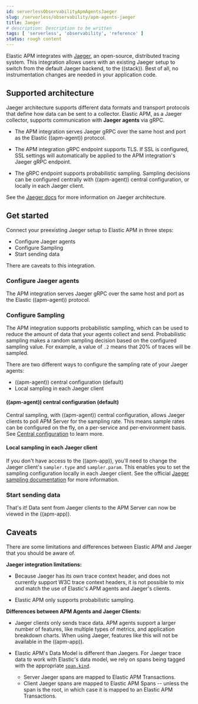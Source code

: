 ```yaml
---
id: serverlessObservabilityApmAgentsJaeger
slug: /serverless/observability/apm-agents-jaeger
title: Jaeger
# description: Description to be written
tags: [ 'serverless', 'observability', 'reference' ]
status: rough content
---
```



<RoughContent />


<div id="jaeger-integration"></div>

Elastic APM integrates with [Jaeger](https://www.jaegertracing.io/), an open-source, distributed tracing system.
This integration allows users with an existing Jaeger setup to switch from the default Jaeger backend,
to the ((stack)).
Best of all, no instrumentation changes are needed in your application code.

<div id="jaeger-architecture"></div>

## Supported architecture

Jaeger architecture supports different data formats and transport protocols
that define how data can be sent to a collector. Elastic APM, as a Jaeger collector,
supports communication with **Jaeger agents** via gRPC.

* The APM integration serves Jaeger gRPC over the same host and port as the Elastic ((apm-agent)) protocol.

* The APM integration gRPC endpoint supports TLS. If SSL is configured,
    SSL settings will automatically be applied to the APM integration's Jaeger gRPC endpoint.

* The gRPC endpoint supports probabilistic sampling.
    Sampling decisions can be configured <DocLink id="serverlessObservabilityApmAgentsJaeger" section="((apm-agent))-central-configuration-default">centrally</DocLink> with ((apm-agent)) central configuration, or <DocLink id="serverlessObservabilityApmAgentsJaeger" section="local-sampling-in-each-jaeger-client">locally</DocLink> in each Jaeger client.

See the [Jaeger docs](https://www.jaegertracing.io/docs/1.27/architecture)
for more information on Jaeger architecture.

<div id="get-started-jaeger"></div>

## Get started

Connect your preexisting Jaeger setup to Elastic APM in three steps:

* <DocLink id="serverlessObservabilityApmAgentsJaeger" section="configure-jaeger-agents">Configure Jaeger agents</DocLink>
* <DocLink id="serverlessObservabilityApmAgentsJaeger" section="configure-sampling">Configure Sampling</DocLink>
* <DocLink id="serverlessObservabilityApmAgentsJaeger" section="start-sending-data">Start sending data</DocLink>

<DocCallOut title="Important" color="warning">
There are <DocLink id="serverlessObservabilityApmAgentsJaeger" section="caveats">caveats</DocLink> to this integration.
</DocCallOut>

<div id="configure-agent-client-jaeger"></div>

### Configure Jaeger agents

The APM integration serves Jaeger gRPC over the same host and port as the Elastic ((apm-agent)) protocol.

<TabWidgetsJaegerWidget />

<div id="configure-sampling-jaeger"></div>

### Configure Sampling

The APM integration supports probabilistic sampling, which can be used to reduce the amount of data that your agents collect and send.
Probabilistic sampling makes a random sampling decision based on the configured sampling value.
For example, a value of `.2` means that 20% of traces will be sampled.

There are two different ways to configure the sampling rate of your Jaeger agents:

* <DocLink id="serverlessObservabilityApmAgentsJaeger" section="((apm-agent))-central-configuration-default">((apm-agent)) central configuration (default)</DocLink>
* <DocLink id="serverlessObservabilityApmAgentsJaeger" section="local-sampling-in-each-jaeger-client">Local sampling in each Jaeger client</DocLink>

<div id="configure-sampling-central-jaeger"></div>

#### ((apm-agent)) central configuration (default)

Central sampling, with ((apm-agent)) central configuration,
allows Jaeger clients to poll APM Server for the sampling rate.
This means sample rates can be configured on the fly, on a per-service and per-environment basis.
See [Central configuration](((kibana-ref))/agent-configuration.html) to learn more.

<div id="configure-sampling-local-jaeger"></div>

#### Local sampling in each Jaeger client

If you don't have access to the ((apm-app)),
you'll need to change the Jaeger client's `sampler.type` and `sampler.param`.
This enables you to set the sampling configuration locally in each Jaeger client.
See the official [Jaeger sampling documentation](https://www.jaegertracing.io/docs/1.27/sampling/)
for more information.

<div id="configure-start-jaeger"></div>

### Start sending data

That's it! Data sent from Jaeger clients to the APM Server can now be viewed in the ((apm-app)).

<div id="caveats-jaeger"></div>

## Caveats

There are some limitations and differences between Elastic APM and Jaeger that you should be aware of.

**Jaeger integration limitations:**

* Because Jaeger has its own trace context header, and does not currently support W3C trace context headers,
    it is not possible to mix and match the use of Elastic's APM agents and Jaeger's clients.

* Elastic APM only supports probabilistic sampling.

**Differences between APM Agents and Jaeger Clients:**

* Jaeger clients only sends trace data.
    APM agents support a larger number of features, like
    multiple types of metrics, and application breakdown charts.
    When using Jaeger, features like this will not be available in the ((apm-app)).

* Elastic APM's <DocLink id="serverlessObservabilityApmDataModel">Data Model</DocLink> is different than Jaegers.
    For Jaeger trace data to work with Elastic's data model, we rely on spans being tagged with the appropriate
    [`span.kind`](https://github.com/opentracing/specification/blob/master/semantic_conventions.md).

    * Server Jaeger spans are mapped to Elastic APM <DocLink id="serverlessObservabilityApmSpansTransactionsErrorsMetricsMetadata">Transactions</DocLink>.
    * Client Jaeger spans are mapped to Elastic APM <DocLink id="serverlessObservabilityApmSpansTransactionsErrorsMetricsMetadata">Spans</DocLink> -- unless the span is the root, in which case it is mapped to an Elastic APM <DocLink id="serverlessObservabilityApmSpansTransactionsErrorsMetricsMetadata">Transactions</DocLink>.

